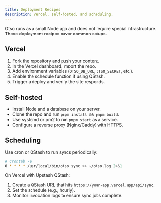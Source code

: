 ```yaml
---
title: Deployment Recipes
description: Vercel, self‑hosted, and scheduling.
---
```


Otso runs as a small Node app and does not require special infrastructure. These deployment recipes cover common setups.

## Vercel

1. Fork the repository and push your content.
2. In the Vercel dashboard, import the repo.
3. Add environment variables (`OTSO_DB_URL`, `OTSO_SECRET`, etc.).
4. Enable the schedule function if using QStash.
5. Trigger a deploy and verify the site responds.

## Self‑hosted

- Install Node and a database on your server.
- Clone the repo and run `pnpm install && pnpm build`.
- Use systemd or pm2 to run `pnpm start` as a service.
- Configure a reverse proxy (Nginx/Caddy) with HTTPS.

## Scheduling

Use cron or QStash to run syncs periodically:

```bash
# crontab -e
0 * * * * /usr/local/bin/otso sync >> ~/otso.log 2>&1
```

On Vercel with Upstash QStash:

1. Create a QStash URL that hits `https://your-app.vercel.app/api/sync`.
2. Set the schedule (e.g., hourly).
3. Monitor invocation logs to ensure sync jobs complete.
